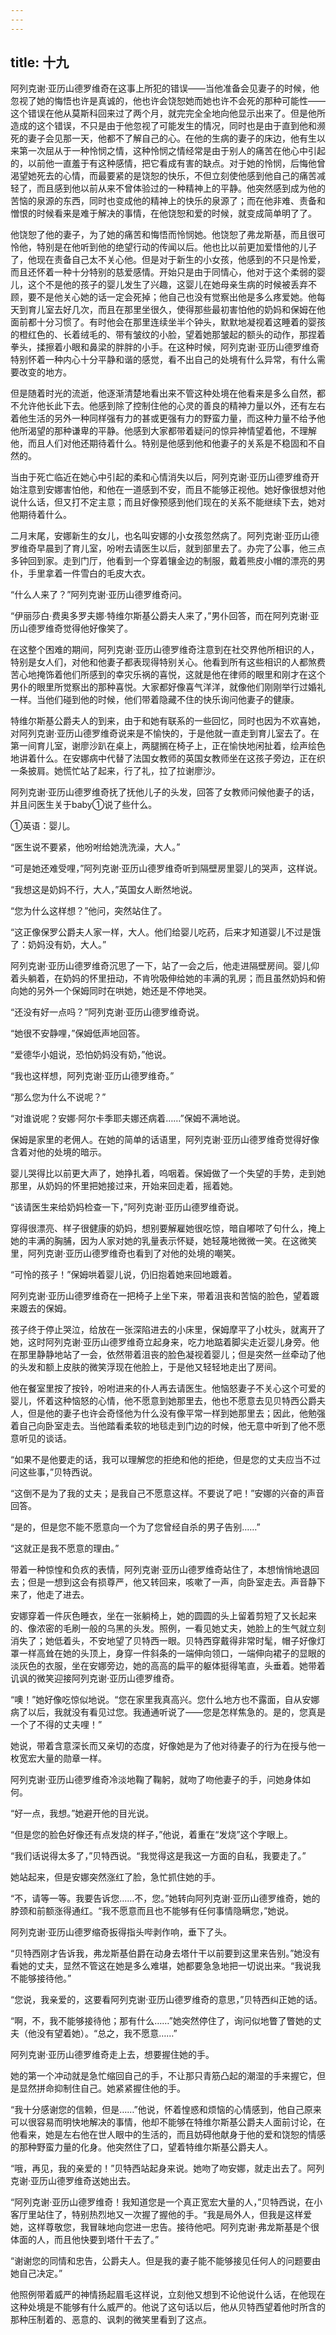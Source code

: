 ```yaml
---
---
---
```

title: 十九
---



阿列克谢·亚历山德罗维奇在这事上所犯的错误——当他准备会见妻子的时候，他忽视了她的悔悟也许是真诚的，他也许会饶恕她而她也许不会死的那种可能性——这个错误在他从莫斯科回来过了两个月，就完完全全地向他显示出来了。但是他所造成的这个错误，不只是由于他忽视了可能发生的情况，同时也是由于直到他和濒死的妻子会见那一天，他都不了解自己的心。在他的生病的妻子的床边，他有生以来第一次屈从于一种怜悯之情，这种怜悯之情经常是由于别人的痛苦在他心中引起的，以前他一直羞于有这种感情，把它看成有害的缺点。对于她的怜悯，后悔他曾渴望她死去的心情，而最要紧的是饶恕的快乐，不但立刻使他感到他自己的痛苦减轻了，而且感到他以前从来不曾体验过的一种精神上的平静。他突然感到成为他的苦恼的泉源的东西，同时也变成他的精神上的快乐的泉源了；而在他非难、责备和憎恨的时候看来是难于解决的事情，在他饶恕和爱的时候，就变成简单明了了。

他饶恕了他的妻子，为了她的痛苦和悔悟而怜悯她。他饶恕了弗龙斯基，而且很可怜他，特别是在他听到他的绝望行动的传闻以后。他也比以前更加爱惜他的儿子了，他现在责备自己太不关心他。但是对于新生的小女孩，他感到的不只是怜爱，而且还怀着一种十分特别的慈爱感情。开始只是由于同情心，他对于这个柔弱的婴儿，这个不是他的孩子的婴儿发生了兴趣，这婴儿在她母亲生病的时候被丢弃不顾，要不是他关心她的话一定会死掉；他自己也没有觉察出他是多么疼爱她。他每天到育儿室去好几次，而且在那里坐很久，使得那些最初害怕他的奶妈和保姆在他面前都十分习惯了。有时他会在那里连续坐半个钟头，默默地凝视着这睡着的婴孩的橙红色的、长着绒毛的、带有皱纹的小脸，望着她那皱起的额头的动作，那捏着拳头，揉擦着小眼和鼻梁的胖胖的小手。在这种时候，阿列克谢·亚历山德罗维奇特别怀着一种内心十分平静和谐的感觉，看不出自己的处境有什么异常，有什么需要改变的地方。

但是随着时光的流逝，他逐渐清楚地看出来不管这种处境在他看来是多么自然，都不允许他长此下去。他感到除了控制住他的心灵的善良的精神力量以外，还有左右着他生活的另外一种同样强有力的甚或更强有力的野蛮力量，而这种力量不给予他他所渴望的那种谦卑的平静。他感到大家都带着疑问的惊异神情望着他，不理解他，而且人们对他还期待着什么。特别是他感到他和他妻子的关系是不稳固和不自然的。

当由于死亡临近在她心中引起的柔和心情消失以后，阿列克谢·亚历山德罗维奇开始注意到安娜害怕他，和他在一道感到不安，而且不能够正视他。她好像很想对他说什么话，但又打不定主意；而且好像预感到他们现在的关系不能继续下去，她对他期待着什么。

二月末尾，安娜新生的女儿，也名叫安娜的小女孩忽然病了。阿列克谢·亚历山德罗维奇早晨到了育儿室，吩咐去请医生以后，就到部里去了。办完了公事，他三点多钟回到家。走到门厅，他看到一个穿着镶金边的制服，戴着熊皮小帽的漂亮的男仆，手里拿着一件雪白的毛皮大衣。

“什么人来了？”阿列克谢·亚历山德罗维奇问。

“伊丽莎白·费奥多罗夫娜·特维尔斯基公爵夫人来了，”男仆回答，而在阿列克谢·亚历山德罗维奇觉得他好像笑了。

在这整个困难的期间，阿列克谢·亚历山德罗维奇注意到在社交界他所相识的人，特别是女人们，对他和他妻子都表现得特别关心。他看到所有这些相识的人都煞费苦心地掩饰着他们所感到的幸灾乐祸的喜悦，这就是他在律师的眼里和刚才在这个男仆的眼里所觉察出的那种喜悦。大家都好像喜气洋洋，就像他们刚刚举行过婚礼一样。当他们碰到他的时候，他们带着隐藏不住的快乐询问他妻子的健康。

特维尔斯基公爵夫人的到来，由于和她有联系的一些回忆，同时也因为不欢喜她，对阿列克谢·亚历山德罗维奇说来是不愉快的，于是他就一直走到育儿室去了。在第一间育儿室，谢廖沙趴在桌上，两腿搁在椅子上，正在愉快地闲扯着，绘声绘色地讲着什么。在安娜病中代替了法国女教师的英国女教师坐在这孩子旁边，正在织一条披肩。她慌忙站了起来，行了礼，拉了拉谢廖沙。

阿列克谢·亚历山德罗维奇抚了抚他儿子的头发，回答了女教师问候他妻子的话，并且问医生关于baby①说了些什么。



①英语：婴儿。

“医生说不要紧，他吩咐给她洗洗澡，大人。”

“可是她还难受哩，”阿列克谢·亚历山德罗维奇听到隔壁房里婴儿的哭声，这样说。

“我想这是奶妈不行，大人，”英国女人断然地说。

“您为什么这样想？”他问，突然站住了。

“这正像保罗公爵夫人家一样，大人。他们给婴儿吃药，后来才知道婴儿不过是饿了：奶妈没有奶，大人。”

阿列克谢·亚历山德罗维奇沉思了一下，站了一会之后，他走进隔壁房间。婴儿仰着头躺着，在奶妈的怀里扭动，不肯吮吸伸给她的丰满的乳房；而且虽然奶妈和俯向她的另外一个保姆同时在哄她，她还是不停地哭。

“还没有好一点吗？”阿列克谢·亚历山德罗维奇说。

“她很不安静哩，”保姆低声地回答。

“爱德华小姐说，恐怕奶妈没有奶，”他说。

“我也这样想，阿列克谢·亚历山德罗维奇。”

“那么您为什么不说呢？”

“对谁说呢？安娜·阿尔卡季耶夫娜还病着……”保姆不满地说。

保姆是家里的老佣人。在她的简单的话语里，阿列克谢·亚历山德罗维奇觉得好像含着对他的处境的暗示。

婴儿哭得比以前更大声了，她挣扎着，呜咽着。保姆做了一个失望的手势，走到她那里，从奶妈的怀里把她接过来，开始来回走着，摇着她。

“该请医生来给奶妈检查一下，”阿列克谢·亚历山德罗维奇说。

穿得很漂亮、样子很健康的奶妈，想别要解雇她很吃惊，暗自嘟哝了句什么，掩上她的丰满的胸脯，因为人家对她的乳量表示怀疑，她轻蔑地微微一笑。在这微笑里，阿列克谢·亚历山德罗维奇也看到了对他的处境的嘲笑。

“可怜的孩子！”保姆哄着婴儿说，仍旧抱着她来回地踱着。

阿列克谢·亚历山德罗维奇在一把椅子上坐下来，带着沮丧和苦恼的脸色，望着踱来踱去的保姆。

孩子终于停止哭泣，给放在一张深陷进去的小床里，保姆摩平了小枕头，就离开了她，这时阿列克谢·亚历山德罗维奇立起身来，吃力地踮着脚尖走近婴儿身旁。他在那里静静地站了一会，依然带着沮丧的脸色凝视着婴儿；但是突然一丝牵动了他的头发和额上皮肤的微笑浮现在他脸上，于是他又轻轻地走出了房间。

他在餐室里按了按铃，吩咐进来的仆人再去请医生。他恼怒妻子不关心这个可爱的婴儿，怀着这种恼怒的心情，他不愿意到她那里去，他也不愿意去见贝特西公爵夫人，但是他的妻子也许会奇怪他为什么没有像平常一样到她那里去；因此，他勉强着自己向卧室走去。当他踏看柔软的地毯走到门边的时候，他无意中听到了他不愿意听见的谈话。

“如果不是他要走的话，我可以理解您的拒绝和他的拒绝，但是您的丈夫应当不过问这些事，”贝特西说。

“这倒不是为了我的丈夫；是我自己不愿意这样。不要说了吧！”安娜的兴奋的声音回答。

“是的，但是您不能不愿意向一个为了您曾经自杀的男子告别……”

“这就正是我不愿意的理由。”

带着一种惊惶和负疚的表情，阿列克谢·亚历山德罗维奇站住了，本想悄悄地退回去；但是一想到这会有损尊严，他又转回来，咳嗽了一声，向卧室走去。声音静下来了，他走了进去。

安娜穿着一件灰色睡衣，坐在一张躺椅上，她的圆圆的头上留着剪短了又长起来的、像浓密的毛刷一般的乌黑的头发。照例，一看见她丈夫，她脸上的生气就立刻消失了；她低着头，不安地望了贝特西一眼。贝特西穿戴得非常时髦，帽子好像灯罩一样高耸在她的头顶上，身穿一件斜条的一端伸向领口，一端伸向裙子的显眼的淡灰色的衣服，坐在安娜旁边，她的高高的扁平的躯体挺得笔直，头垂着。她带着讥讽的微笑迎接阿列克谢·亚历山德罗维奇。

“噢！”她好像吃惊似地说。“您在家里我真高兴。您什么地方也不露面，自从安娜病了以后，我就没有看见过您。我通通听说了——您是怎样焦急的。是的，您真是一个了不得的丈夫哩！”

她说，带着含意深长而又亲切的态度，好像她是为了他对待妻子的行为在授与他一枚宽宏大量的勋章一样。

阿列克谢·亚历山德罗维奇冷淡地鞠了鞠躬，就吻了吻他妻子的手，问她身体如何。

“好一点，我想。”她避开他的目光说。

“但是您的脸色好像还有点发烧的样子，”他说，着重在“发烧”这个字眼上。

“我们话说得太多了，”贝特西说。“我觉得这是我这一方面的自私，我要走了。”

她站起来，但是安娜突然涨红了脸，急忙抓住她的手。

“不，请等一等。我要告诉您……不，您。”她转向阿列克谢·亚历山德罗维奇，她的脖颈和前额涨得通红。“我不愿意而且也不能够有任何事情隐瞒您，”她说。

阿列克谢·亚历山德罗缩奇扳得指头哔剥作响，垂下了头。

“贝特西刚才告诉我，弗龙斯基伯爵在动身去塔什干以前要到这里来告别。”她没有看她的丈夫，显然不管这在她是多么难堪，她都要急急地把一切说出来。“我说我不能够接待他。”

“您说，我亲爱的，这要看阿列克谢·亚历山德罗维奇的意思，”贝特西纠正她的话。

“啊，不，我不能够接待他；那有什么……”她突然停住了，询问似地瞥了瞥她的丈夫（他没有望着她）。“总之，我不愿意……”

阿列克谢·亚历山德罗维奇走上去，想要握住她的手。

她的第一个冲动就是急忙缩回自己的手，不让那只青筋凸起的潮湿的手来握它，但是显然拼命抑制住自己。她紧紧握住他的手。

“我十分感谢您的信赖，但是……”他说，怀着惶惑和烦恼的心情感到，他自己原来可以很容易而明快地解决的事情，他却不能够在特维尔斯基公爵夫人面前讨论，在他看来，她是左右他在世人眼中的生活的，而且妨碍他献身于他的爱和饶恕的情感的那种野蛮力量的化身。他突然住了口，望着特维尔斯基公爵夫人。

“哦，再见，我的亲爱的！”贝特西站起身来说。她吻了吻安娜，就走出去了。阿列克谢·亚历山德罗维奇送她出去。

“阿列克谢·亚历山德罗维奇！我知道您是一个真正宽宏大量的人，”贝特西说，在小客厅里站住了，特别热烈地又一次握了握他的手。“我是局外人，但我是这样爱她，这样尊敬您，我冒昧地向您进一忠告。接待他吧。阿列克谢·弗龙斯基是个很体面的人，而且他快要到塔什干去了。”

“谢谢您的同情和忠告，公爵夫人。但是我的妻子能不能够接见任何人的问题要由她自己决定。”

他照例带着威严的神情扬起眉毛这样说，立刻他又想到不论他说什么话，在他现在这种处境是不能够有什么威严的。他说了这句话以后，他从贝特西望着他时所含的那种压制着的、恶意的、讽刺的微笑里看到了这点。